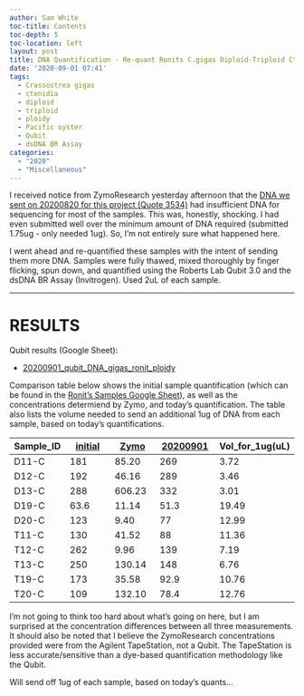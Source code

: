 ```yaml
---
author: Sam White
toc-title: Contents
toc-depth: 5
toc-location: left
layout: post
title: DNA Quantification - Re-quant Ronits C.gigas Diploid-Triploid Ctenidia gDNA Submitted to ZymoResearch
date: '2020-09-01 07:41'
tags:
  - Crassostrea gigas
  - ctenidia
  - diploid
  - triploid
  - ploidy
  - Pacific oyster
  - Qubit
  - dsDNA BR Assay
categories:
  - "2020"
  - "Miscellaneous"
---
```

I received notice from ZymoResearch yesterday afternoon that the [DNA we sent on 20200820 for this project (Quote 3534)](https://robertslab.github.io/sams-notebook/posts/2020/2020-08-20-Samples-Submitted---Ronits-C.gigas-Diploid-and-Triploid-Ctenidia-to-ZymoResearch-for-WGBS/) had insufficient DNA for sequencing for most of the samples. This was, honestly, shocking. I had even submitted well over the minimum amount of DNA required (submitted 1.75ug - only needed 1ug). So, I'm not entirely sure what happened here.

I went ahead and re-quantified these samples with the intent of sending them more DNA. Samples were fully thawed, mixed thoroughly by finger flicking, spun down, and quantified using the Roberts Lab Qubit 3.0 and the dsDNA BR Assay (Invitrogen). Used 2uL of each sample.

---

# RESULTS

Qubit results (Google Sheet):

- [20200901_qubit_DNA_gigas_ronit_ploidy](https://docs.google.com/spreadsheets/d/1bhqnSDA1o8xa0Fg4iMcL-uxs9g2hc6_tRhKY7zZNt-Y/edit?usp=sharing)

Comparison table below shows the initial sample quantification (which can be found in the [Ronit's Samples Google Sheet](https://docs.google.com/spreadsheets/d/12c79wmH6pUida7fg_e_Y1QS6bc2Ve_cyb-KL41jMfxY/edit?usp=sharing)), as well as the concentrations determiend by Zymo, and today's quantification. The table also lists the volume needed to send an additional 1ug of DNA from each sample, based on today's quantifications.


| Sample_ID | [initial](ng/uL) | [Zymo](ng/uL) | [20200901](ng/uL) | Vol_for_1ug(uL) |
|-----------|------------------|---------------|-------------------|-----------------|
| D11-C     | 181              | 85.20         | 269               | 3.72            |
| D12-C     | 192              | 46.16         | 289               | 3.46            |
| D13-C     | 288              | 606.23        | 332               | 3.01            |
| D19-C     | 63.6             | 11.14         | 51.3              | 19.49           |
| D20-C     | 123              | 9.40          | 77                | 12.99           |
| T11-C     | 130              | 41.52         | 88                | 11.36           |
| T12-C     | 262              | 9.96          | 139               | 7.19            |
| T13-C     | 250              | 130.14        | 148               | 6.76            |
| T19-C     | 173              | 35.58         | 92.9              | 10.76           |
| T20-C     | 109              | 132.10        | 78.4              | 12.76           |


I'm not going to think too hard about what's going on here, but I am surprised at the concentration differences between all three measurements. It should also be noted that I believe the ZymoResearch concentrations provided were from the Agilent TapeStation, not a Qubit. The TapeStation is less accurate/sensitive than a dye-based quantification methodology like the Qubit.

Will send off 1ug of each sample, based on today's quants...

